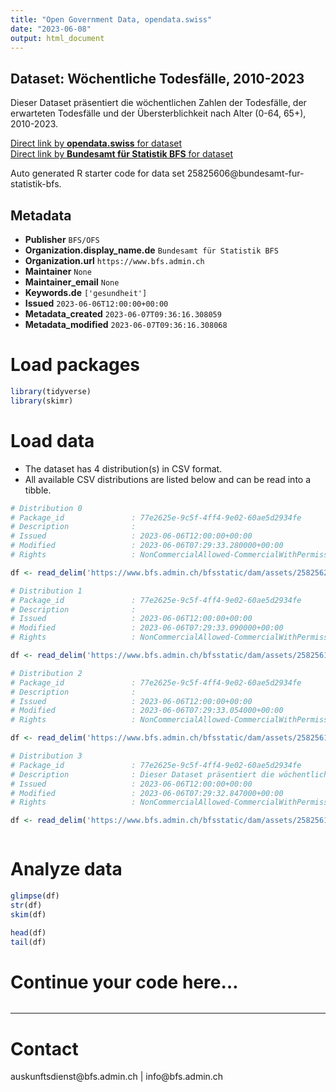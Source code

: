 ```yaml
---
title: "Open Government Data, opendata.swiss"
date: "2023-06-08"
output: html_document
---
```


## Dataset: Wöchentliche Todesfälle, 2010-2023

Dieser Dataset präsentiert die wöchentlichen Zahlen der Todesfälle, der erwarteten Todesfälle und der Übersterblichkeit nach Alter (0-64, 65+), 2010-2023.

[Direct link by **opendata.swiss** for dataset](https://opendata.swiss/de/dataset/wochentliche-todesfalle-2010-20231)<br>
[Direct link by **Bundesamt für Statistik BFS** for dataset](https://www.bfs.admin.ch/asset/de/ts-d-14.03.04.03-wr)

Auto generated R starter code for data set 25825606@bundesamt-fur-statistik-bfs.

## Metadata

- **Publisher** `BFS/OFS`
- **Organization.display_name.de** `Bundesamt für Statistik BFS`
- **Organization.url** `https://www.bfs.admin.ch`
- **Maintainer** `None`
- **Maintainer_email** `None`
- **Keywords.de** `['gesundheit']`
- **Issued** `2023-06-06T12:00:00+00:00`
- **Metadata_created** `2023-06-07T09:36:16.308059`
- **Metadata_modified** `2023-06-07T09:36:16.308068`


# Load packages

```r

library(tidyverse)
library(skimr)

```

# Load data

-   The dataset has 4 distribution(s) in CSV format.
-   All available CSV distributions are listed below and can be read into a tibble.

```r

# Distribution 0
# Package_id               : 77e2625e-9c5f-4ff4-9e02-60ae5d2934fe
# Description              : 
# Issued                   : 2023-06-06T12:00:00+00:00
# Modified                 : 2023-06-06T07:29:33.280000+00:00
# Rights                   : NonCommercialAllowed-CommercialWithPermission-ReferenceRequired

df <- read_delim('https://www.bfs.admin.ch/bfsstatic/dam/assets/25825621/master')

# Distribution 1
# Package_id               : 77e2625e-9c5f-4ff4-9e02-60ae5d2934fe
# Description              : 
# Issued                   : 2023-06-06T12:00:00+00:00
# Modified                 : 2023-06-06T07:29:33.090000+00:00
# Rights                   : NonCommercialAllowed-CommercialWithPermission-ReferenceRequired

df <- read_delim('https://www.bfs.admin.ch/bfsstatic/dam/assets/25825618/master')

# Distribution 2
# Package_id               : 77e2625e-9c5f-4ff4-9e02-60ae5d2934fe
# Description              : 
# Issued                   : 2023-06-06T12:00:00+00:00
# Modified                 : 2023-06-06T07:29:33.054000+00:00
# Rights                   : NonCommercialAllowed-CommercialWithPermission-ReferenceRequired

df <- read_delim('https://www.bfs.admin.ch/bfsstatic/dam/assets/25825613/master')

# Distribution 3
# Package_id               : 77e2625e-9c5f-4ff4-9e02-60ae5d2934fe
# Description              : Dieser Dataset präsentiert die wöchentlichen Zahlen der Todesfälle, der erwarteten Todesfälle und der Übersterblichkeit nach Alter (0-64, 65+), 2010-2023.
# Issued                   : 2023-06-06T12:00:00+00:00
# Modified                 : 2023-06-06T07:29:32.847000+00:00
# Rights                   : NonCommercialAllowed-CommercialWithPermission-ReferenceRequired

df <- read_delim('https://www.bfs.admin.ch/bfsstatic/dam/assets/25825612/master')



```

# Analyze data

```r

glimpse(df)
str(df)
skim(df)

head(df)
tail(df)

```

# Continue your code here...

```r

```

------------------------------------------------------------------------

# Contact

auskunftsdienst@bfs.admin.ch | info@bfs.admin.ch
